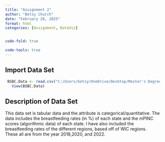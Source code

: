 ```yaml
---
title: "Assignment 2"
author: "Betsy Church"
date: "February 28, 2025"
format: html
categories: [Assignment, DataViz]


code-fold: true

code-tools: true
---
```


## Import Data Set

```r
 BSBC.Data <- read.csv("C:/Users/betsy/OneDrive/Desktop/Master's Degree/BSBC Data.csv")
   View(BSBC.Data)
```

## Description of Data Set

This data set is tabular data and the attribute is categorical/quantitative. The data includes the breastfeeding rates (in %) of each state and the mPINC scores (algorithmic data) of each state. I have also included the breastfeeding rates of the different regions, based off of WIC regions. These all are from the year 2018,2020, and 2022.
